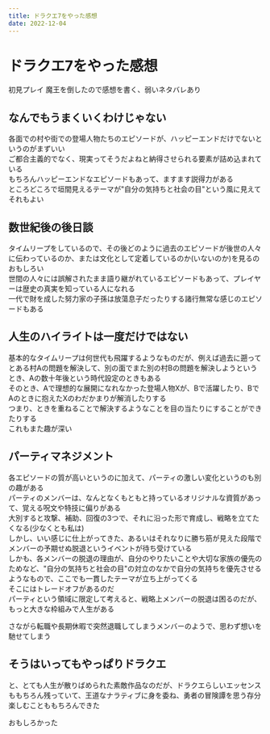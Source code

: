 ```yaml
---
title: ドラクエ7をやった感想
date: 2022-12-04
---
```


# ドラクエ7をやった感想

初見プレイ
魔王を倒したので感想を書く、弱いネタバレあり

## なんでもうまくいくわけじゃない
各面での村や街での登場人物たちのエピソードが、ハッピーエンドだけでないというのがまずいい  
ご都合主義的でなく、現実ってそうだよねと納得させられる要素が詰め込まれている  
もちろんハッピーエンドなエピソードもあって、ますます説得力がある  
ところどころで垣間見えるテーマが"自分の気持ちと社会の目"という風に見えてそれもよい  

## 数世紀後の後日談

タイムリープをしているので、その後どのように過去のエピソードが後世の人々に伝わっているのか、または文化として定着しているのか(いないのか)を見るのおもしろい  
世間の人々には誤解されたまま語り継がれているエピソードもあって、プレイヤーは歴史の真実を知っている人になれる  
一代で財を成した努力家の子孫は放蕩息子だったりする諸行無常な感じのエピソードもある  

## 人生のハイライトは一度だけではない

基本的なタイムリープは何世代も飛躍するようなものだが、例えば過去に遡ってとある村Aの問題を解決して、別の面でまた別の村Bの問題を解決しようというとき、Aの数十年後という時代設定のときもある  
そのとき、Aで理想的な展開になれなかった登場人物Xが、Bで活躍したり、BでAのときに抱えたXのわだかまりが解消したりする  
つまり、ときを重ねることで解決するようなことを目の当たりにすることができたりする  
これもまた趣が深い

## パーティマネジメント

各エピソードの質が高いというのに加えて、パーティの激しい変化というのも別の趣がある  
パーティのメンバーは、なんとなくもともと持っているオリジナルな資質があって、覚える呪文や特技に偏りがある  
大別すると攻撃、補助、回復の3つで、それに沿った形で育成し、戦略を立てたくなる(少なくとも私は)  
しかし、いい感じに仕上がってきた、あるいはそれなりに勝ち筋が見えた段階でメンバーの予期せぬ脱退というイベントが待ち受けている  
しかも、各メンバーの脱退の理由が、自分のやりたいことや大切な家族の優先のためなど、"自分の気持ちと社会の目"の対立のなかで自分の気持ちを優先させるようなもので、ここでも一貫したテーマが立ち上がってくる  
そこにはトレードオフがあるのだ  
パーティという領域に限定して考えると、戦略上メンバーの脱退は困るのだが、もっと大きな枠組みで人生がある  

さながら転職や長期休暇で突然退職してしまうメンバーのようで、思わず想いを馳せてしまう

## そうはいってもやっぱりドラクエ

と、とても人生が散りばめられた素敵作品なのだが、ドラクエらしいエッセンスももちろん残っていて、王道なナラティブに身を委ね、勇者の冒険譚を思う存分楽しむことももちろんできた

おもしろかった